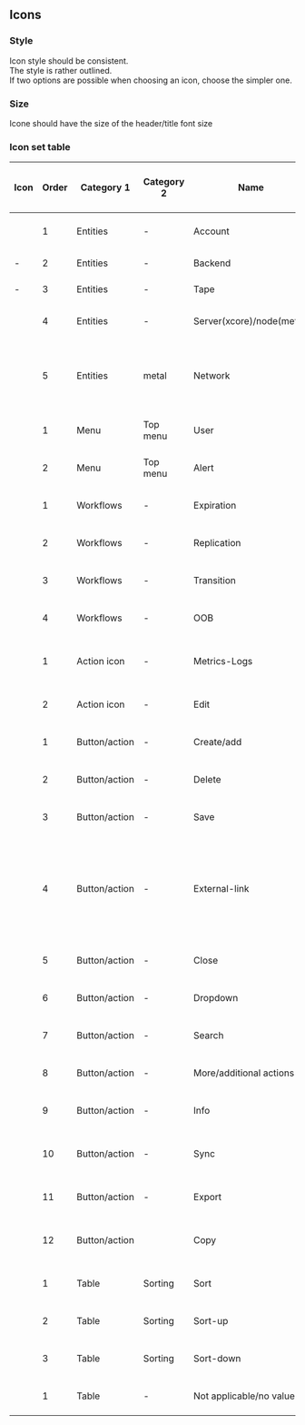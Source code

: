 
<Meta title="Style/Icons" />

## Icons


### Style

Icon style should be consistent.  
The style is rather outlined.  
If two options are possible when choosing an icon, choose the simpler one.  

### Size

Icone should have the size of the header/title font size

### Icon set table

<table>
<thead>
  <tr>
    <th>Icon</th>
    <th>Order</th>
    <th>Category 1</th>
    <th>Category 2</th>
    <th>Name</th>
    <th>Origin</th>
    <th>FontAwesome name</th>
    <th>FontAwesome code</th>
    <th>Icon Style &amp; Prefix</th>
    <th>FA free</th>
    <th>use case</th>
    <th>Comment</th>
  </tr>
</thead>
<tbody>
  <tr>
    <td><i class="fas fa-wallet"></i></td>
    <td>1</td>
    <td>Entities</td>
    <td>-</td>
    <td>Account</td>
    <td>FA</td>
    <td>Wallet</td>
    <td><i class="fas fa-wallet"></i></td>
    <td>solid Style (fas)</td>
    <td>yes</td>
    <td>Hero, for account screen</td>
    <td>-</td>
  </tr>
  <tr>
    <td>-</td>
    <td>2</td>
    <td>Entities</td>
    <td>-</td>
    <td>Backend</td>
    <td>custom - tbd</td>
    <td>-</td>
    <td>-</td>
    <td>-</td>
    <td>NA</td>
    <td></td>
    <td>tbd</td>
  </tr>
  <tr>
    <td>-</td>
    <td>3</td>
    <td>Entities</td>
    <td>-</td>
    <td>Tape</td>
    <td>custom - tbd</td>
    <td>-</td>
    <td>-</td>
    <td>-</td>
    <td>NA</td>
    <td></td>
    <td>tbd</td>
  </tr>
  <tr>
    <td><i class="fas fa-server"></i></td>
    <td>4</td>
    <td>Entities</td>
    <td>-</td>
    <td>Server(xcore)/node(metal)</td>
    <td>FA</td>
    <td>Server</td>
    <td><i class="fas fa-server"></i></td>
    <td>solid Style (fas)</td>
    <td>yes</td>
    <td></td>
    <td>-</td>
  </tr>
  <tr>
    <td><i class="fas fa-project-diagram"></i></td>
    <td>5</td>
    <td>Entities</td>
    <td>metal</td>
    <td>Network</td>
    <td></td>
    <td>Project-diagram</td>
    <td><i class="fas fa-project-diagram"></i></td>
    <td>solid Style (fas)</td>
    <td>yes</td>
    <td>Used in metalk8s > in Global health card, &amp; in metalk8s dashboard</td>
    <td></td>
  </tr>
  <tr>
    <td><i class="fas fa-user-cog"></i></td>
    <td>1</td>
    <td>Menu</td>
    <td>Top menu</td>
    <td>User</td>
    <td>FA</td>
    <td>User-cog</td>
    <td><i class="fas fa-user-cog"></i></td>
    <td>solid Style (fas)</td>
    <td>yes</td>
    <td>right of top navbar</td>
    <td>-</td>
  </tr>
  <tr>
    <td><i class="fas fa-bell"></i></td>
    <td>2</td>
    <td>Menu</td>
    <td>Top menu</td>
    <td>Alert</td>
    <td>FA</td>
    <td>Bell</td>
    <td><i class="fas fa-bell"></i></td>
    <td>solid Style (fas)</td>
    <td>yes</td>
    <td></td>
    <td></td>
  </tr>
  <tr>
    <td><i class="fas fa-stopwatch"></i></td>
    <td>1</td>
    <td>Workflows</td>
    <td>-</td>
    <td>Expiration</td>
    <td>FA</td>
    <td>Stopwatch</td>
    <td><i class="fas fa-stopwatch"></i></td>
    <td>solid Style (fas)</td>
    <td>yes</td>
    <td></td>
    <td>-</td>
  </tr>
  <tr>
    <td><i class="fas fa-coins"></i></td>
    <td>2</td>
    <td>Workflows</td>
    <td>-</td>
    <td>Replication</td>
    <td>FA</td>
    <td>Coins</td>
    <td><i class="fas fa-coins"></i></td>
    <td>solid Style (fas)</td>
    <td>yes</td>
    <td></td>
    <td>-</td>
  </tr>
  <tr>
    <td><i class="fas fa-thermometer-empty"></i></td>
    <td>3</td>
    <td>Workflows</td>
    <td>-</td>
    <td>Transition</td>
    <td>FA</td>
    <td>thermometer-empty</td>
    <td><i class="fas fa-thermometer-empty"></i></td>
    <td>solid Style (fas)</td>
    <td>yes</td>
    <td></td>
    <td></td>
  </tr>
  <tr>
    <td><i class="fas fa-reply"></i></td>
    <td>4</td>
    <td>Workflows</td>
    <td>-</td>
    <td>OOB</td>
    <td>FA</td>
    <td>reply</td>
    <td><i class="fas fa-reply"></i></td>
    <td>solid Style (fas)</td>
    <td>yes</td>
    <td></td>
    <td></td>
  </tr>
  <tr>
    <td><i class="fas fa-chart-line"></i></td>
    <td>1</td>
    <td>Action icon</td>
    <td>-</td>
    <td>Metrics-Logs</td>
    <td>FA</td>
    <td>Chart-line</td>
    <td><i class="fas fa-chart-line"></i></td>
    <td>solid Style (fas)</td>
    <td>yes</td>
    <td>Last column of Tables</td>
    <td>not perfect - it's an outside link...</td>
  </tr>
  <tr>
    <td><i class="fas fa-edit"></i></td>
    <td>2</td>
    <td>Action icon</td>
    <td>-</td>
    <td>Edit</td>
    <td>FA</td>
    <td>Edit</td>
    <td><i class="fas fa-edit"></i></td>
    <td>solid Style (fas)</td>
    <td>yes</td>
    <td></td>
    <td>Sometimes without label</td>
  </tr>
  <tr>
    <td><i class="fas fa-plus"></i></td>
    <td>1</td>
    <td>Button/action</td>
    <td>-</td>
    <td>Create/add</td>
    <td>FA</td>
    <td>Plus</td>
    <td><i class="fas fa-plus"></i></td>
    <td>solid Style (fas)</td>
    <td>yes</td>
    <td>When creating a new entity</td>
    <td></td>
  </tr>
  <tr>
    <td><i class="fas fa-trash"></i></td>
    <td>2</td>
    <td>Button/action</td>
    <td>-</td>
    <td>Delete</td>
    <td>FA</td>
    <td>Trash</td>
    <td><i class="fas fa-trash"></i></td>
    <td>solid Style (fas)</td>
    <td>yes</td>
    <td>When deleting an entity</td>
    <td>critical button</td>
  </tr>
  <tr>
    <td><i class="fas fa-save"></i></td>
    <td>3</td>
    <td>Button/action</td>
    <td>-</td>
    <td>Save </td>
    <td>FA</td>
    <td>Save</td>
    <td><i class="fas fa-save"></i></td>
    <td>solid Style (fas)</td>
    <td>yes</td>
    <td>When saving changes on an entity</td>
    <td></td>
  </tr>
  <tr>
    <td><i class="fas fa-external-link-alt"></i></td>
    <td>4</td>
    <td>Button/action</td>
    <td>-</td>
    <td>External-link</td>
    <td>FA</td>
    <td>External-link-alt</td>
    <td><i class="fas fa-external-link-alt"></i></td>
    <td>solid Style (fas)</td>
    <td>yes</td>
    <td>When the link is opening an external link> new page, or new tab (with or without SSO) - Link to Grafana chart for instance</td>
    <td></td>
  </tr>
  <tr>
    <td><i class="fas fa-times"></i></td>
    <td>5</td>
    <td>Button/action</td>
    <td>-</td>
    <td>Close</td>
    <td>FA</td>
    <td>Times</td>
    <td><i class="fas fa-times"></i></td>
    <td>solid Style (fas)</td>
    <td>yes</td>
    <td>For closing a window/modal</td>
    <td></td>
  </tr>
  <tr>
    <td><i class="fas fa-caret-down"></i></td>
    <td>6</td>
    <td>Button/action</td>
    <td>-</td>
    <td>Dropdown</td>
    <td>FA</td>
    <td>Caret-down</td>
    <td><i class="fas fa-caret-down"></i></td>
    <td>solid Style (fas)</td>
    <td>yes</td>
    <td>For accessing to a drop-down</td>
    <td>(not to mix with sort-down)</td>
  </tr>
  <tr>
    <td><i class="fas fa-search"></i></td>
    <td>7</td>
    <td>Button/action</td>
    <td>-</td>
    <td>Search</td>
    <td>FA</td>
    <td>Search</td>
    <td><i class="fas fa-search"></i></td>
    <td>solid Style (fas)</td>
    <td>yes</td>
    <td>In the search bar</td>
    <td></td>
  </tr>
  <tr>
    <td><i class="fas fa-ellipsis-v"></i></td>
    <td>8</td>
    <td>Button/action</td>
    <td>-</td>
    <td>More/additional actions</td>
    <td>FA</td>
    <td>Ellipsis-v</td>
    <td><i class="fas fa-ellipsis-v"></i></td>
    <td>solid Style (fas)</td>
    <td>yes</td>
    <td></td>
    <td></td>
  </tr>
  <tr>
    <td><i class="fas fa-question-circle"></i></td>
    <td>9</td>
    <td>Button/action</td>
    <td>-</td>
    <td>Info</td>
    <td>FA</td>
    <td>Question-circle</td>
    <td><i class="fas fa-question-circle"></i></td>
    <td>solid Style (fas)</td>
    <td>yes</td>
    <td>For tooltips</td>
    <td></td>
  </tr>
  <tr>
    <td><i class="fas fa-sync"></i></td>
    <td>10</td>
    <td>Button/action</td>
    <td>-</td>
    <td>Sync</td>
    <td>FA</td>
    <td>Sync</td>
    <td><i class="fas fa-sync"></i></td>
    <td>solid Style (fas)</td>
    <td>yes</td>
    <td>refreshing the Metrics, next to the time selector</td>
    <td></td>
  </tr>
  <tr>
    <td><i class="fas fa-file-export"></i></td>
    <td>11</td>
    <td>Button/action</td>
    <td>-</td>
    <td>Export</td>
    <td>FA</td>
    <td>File-export</td>
    <td><i class="fas fa-file-export"></i></td>
    <td>solid Style (fas)</td>
    <td>yes</td>
    <td></td>
    <td></td>
  </tr>
  <tr>
    <td><i class="far fa-clone"></i></td>
    <td>12</td>
    <td>Button/action</td>
    <td></td>
    <td>Copy</td>
    <td>FA</td>
    <td>Clone</td>
    <td>&lt;i class="far fa-clone"&gt;&lt;/i&gt;</td>
    <td>regular Style (far)</td>
    <td>yes</td>
    <td>small icon next to a field that could be copied</td>
    <td></td>
  </tr>
  <tr>
    <td><i class="fas fa-sort"></i></td>
    <td>1</td>
    <td>Table</td>
    <td>Sorting</td>
    <td>Sort</td>
    <td>FA</td>
    <td>Sort</td>
    <td><i class="fas fa-sort"></i></td>
    <td>solid Style (fas)</td>
    <td>yes</td>
    <td></td>
    <td></td>
  </tr>
  <tr>
    <td><i class="fas fa-sort-up"></i></td>
    <td>2</td>
    <td>Table</td>
    <td>Sorting</td>
    <td>Sort-up</td>
    <td>FA</td>
    <td>Sort-up</td>
    <td><i class="fas fa-sort-up"></i></td>
    <td>solid Style (fas)</td>
    <td>yes</td>
    <td></td>
    <td></td>
  </tr>
  <tr>
    <td><i class="fas fa-sort-down"></i></td>
    <td>3</td>
    <td>Table</td>
    <td>Sorting</td>
    <td>Sort-down</td>
    <td>FA</td>
    <td>Sort-down</td>
    <td><i class="fas fa-sort-down"></i></td>
    <td>solid Style (fas)</td>
    <td>yes</td>
    <td></td>
    <td></td>
  </tr>
  <tr>
    <td></td>
    <td>1</td>
    <td>Table</td>
    <td>-</td>
    <td>Not applicable/no value</td>
    <td>Font</td>
    <td></td>
    <td></td>
    <td></td>
    <td></td>
    <td></td>
    <td>simple hyphen from Lato</td>
  </tr>
</tbody>
</table>